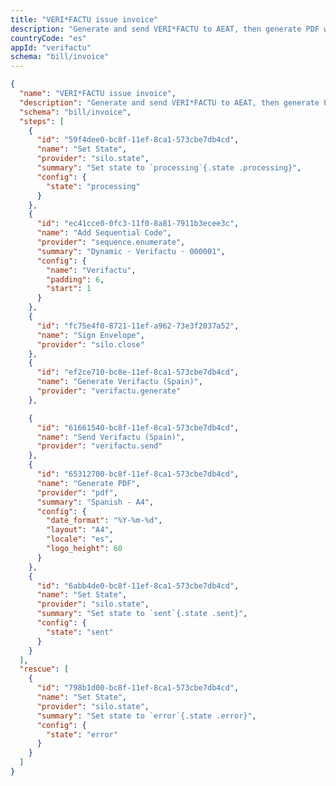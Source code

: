 ```yaml
---
title: "VERI*FACTU issue invoice"
description: "Generate and send VERI*FACTU to AEAT, then generate PDF with QR"
countryCode: "es"
appId: "verifactu"
schema: "bill/invoice"
---
```


```json Example VERI*FACTU invoice workflow with states
{
  "name": "VERI*FACTU issue invoice",
  "description": "Generate and send VERI*FACTU to AEAT, then generate PDF with QR",
  "schema": "bill/invoice",
  "steps": [
    {
      "id": "59f4dee0-bc8f-11ef-8ca1-573cbe7db4cd",
      "name": "Set State",
      "provider": "silo.state",
      "summary": "Set state to `processing`{.state .processing}",
      "config": {
        "state": "processing"
      }
    },
    {
      "id": "ec41cce0-0fc3-11f0-8a81-7911b3ecee3c",
      "name": "Add Sequential Code",
      "provider": "sequence.enumerate",
      "summary": "Dynamic · Verifactu · 000001",
      "config": {
        "name": "Verifactu",
        "padding": 6,
        "start": 1
      }
    },
    {
      "id": "fc75e4f0-8721-11ef-a962-73e3f2037a52",
      "name": "Sign Envelope",
      "provider": "silo.close"
    },
    {
      "id": "ef2ce710-bc8e-11ef-8ca1-573cbe7db4cd",
      "name": "Generate Verifactu (Spain)",
      "provider": "verifactu.generate"
    },

    {
      "id": "61661540-bc8f-11ef-8ca1-573cbe7db4cd",
      "name": "Send Verifactu (Spain)",
      "provider": "verifactu.send"
    },
    {
      "id": "65312700-bc8f-11ef-8ca1-573cbe7db4cd",
      "name": "Generate PDF",
      "provider": "pdf",
      "summary": "Spanish - A4",
      "config": {
        "date_format": "%Y-%m-%d",
        "layout": "A4",
        "locale": "es",
        "logo_height": 60
      }
    },
    {
      "id": "6abb4de0-bc8f-11ef-8ca1-573cbe7db4cd",
      "name": "Set State",
      "provider": "silo.state",
      "summary": "Set state to `sent`{.state .sent}",
      "config": {
        "state": "sent"
      }
    }
  ],
  "rescue": [
    {
      "id": "798b1d00-bc8f-11ef-8ca1-573cbe7db4cd",
      "name": "Set State",
      "provider": "silo.state",
      "summary": "Set state to `error`{.state .error}",
      "config": {
        "state": "error"
      }
    }
  ]
}

```